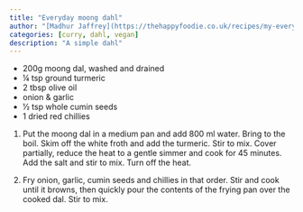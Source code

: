 ```yaml
---
title: "Everyday moong dahl"
author: "[Madhur Jaffrey](https://thehappyfoodie.co.uk/recipes/my-everyday-moong-dal/)"
categories: [curry, dahl, vegan]
description: "A simple dahl"
---
```


- 200g moong dal, washed and drained
- ¼ tsp ground turmeric
- 2 tbsp olive oil 
- onion & garlic
- ½ tsp	whole cumin seeds
- 1 dried red chillies

1. Put the moong dal in a medium pan and add 800 ml water. Bring to the boil. Skim off the white froth and add the turmeric. Stir to mix. Cover partially, reduce the heat to a gentle simmer and cook for 45 minutes. Add the salt and stir to mix. Turn off the heat.

1. Fry onion, garlic, cumin seeds and chillies in that order. Stir and cook until it browns, then quickly pour the contents of the frying pan over the cooked dal. Stir to mix.